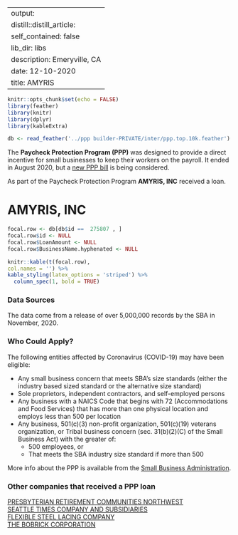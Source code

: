 
---
output:
  distill::distill_article:
    self_contained: false
    lib_dir: libs
description: Emeryville, CA 
date: 12-10-2020
title: AMYRIS 
---




```r
knitr::opts_chunk$set(echo = FALSE)
library(feather)
library(knitr)
library(dplyr)
library(kableExtra)

db <- read_feather('../ppp builder-PRIVATE/inter/ppp.top.10k.feather')

```



The **Paycheck Protection Program (PPP)** was designed to provide a direct incentive for small businesses to keep their workers on the payroll. It ended in August 2020, but a [new PPP bill](https://thehill.com/policy/finance/529092-bipartisan-support-for-new-ppp-loans-gains-momentum-in-congress) is being considered.

As part of the Paycheck Protection Program **AMYRIS, INC** received a loan.


# AMYRIS, INC 

```r
focal.row <- db[db$id ==  275807 , ]
focal.row$id <- NULL
focal.row$LoanAmount <- NULL
focal.row$BusinessName.hyphenated <- NULL

knitr::kable(t(focal.row), 
col.names = '') %>%
kable_styling(latex_options = 'striped') %>%
  column_spec(1, bold = TRUE)


```

### Data Sources

The data come from a release of over 5,000,000 records by the SBA in November, 2020.


### Who Could Apply?

The following entities affected by Coronavirus (COVID-19) may have been eligible:

+ Any small business concern that meets SBA’s size standards (either the industry based sized standard or the alternative size standard)
+ Sole proprietors, independent contractors, and self-employed persons
+ Any business with a NAICS Code that begins with 72 (Accommodations and Food Services) that has more than one physical location and employs less than 500 per location
+ Any business, 501(c)(3) non-profit organization, 501(c)(19) veterans organization, or Tribal business concern (sec. 31(b)(2)(C) of the Small Business Act) with the greater of:
  + 500 employees, or 
  + That meets the SBA industry size standard if more than 500


More info about the PPP is available from the [Small Business Administration](https://www.sba.gov/funding-programs/loans/coronavirus-relief-options/paycheck-protection-program).

 
### Other companies that received a PPP loan 
   
 [PRESBYTERIAN RETIREMENT COMMUNITIES NORTHWEST](/Paycheck-Protection-Program/3693462-PRESBYTERIAN-RETIREMENT-COMMUNITIES-NORTHWEST) <br> [SEATTLE TIMES COMPANY AND SUBSIDIARIES](/Paycheck-Protection-Program/4141673-SEATTLE-TIMES-COMPANY-AND-SUBSIDIARIES) <br> [FLEXIBLE STEEL LACING COMPANY](/Paycheck-Protection-Program/1659768-FLEXIBLE-STEEL-LACING-COMPANY) <br> [THE BOBRICK CORPORATION](/Paycheck-Protection-Program/4588381-THE-BOBRICK-CORPORATION) <br>